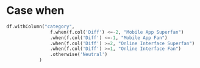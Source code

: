 # Case when 

```python
df.withColumn("category", 
                f.when(f.col('Diff') <=-2, "Mobile App Superfan")
                .when(f.col('Diff') <=-1, "Mobile App Fan")
                .when(f.col('Diff') >=2, "Online Interface Superfan")
                .when(f.col('Diff') >=1, "Online Interface Fan")
                .otherwise('Neutral')
            )
```